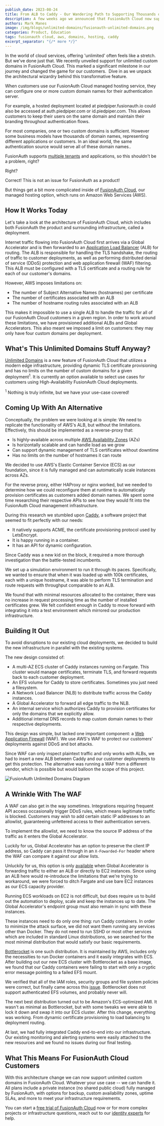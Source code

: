 ```yaml
---
publish_date: 2023-08-24
title: From ALB to Caddy - Our Wandering Path to Supporting Thousands of Domain Names
description: A few weeks ago we announced that FusionAuth Cloud now supports unlimited custom domains. Here’s how we actually built it. 
authors: Mark Manes
image: /img/blogs/unlimited-domains/fusionauth-unlimited-domains.png
categories: Product, Education
tags: fusionauth cloud, aws, domains, hosting, caddy
excerpt_separator: "{/* more */}"
---
```

In the world of cloud services, offering 'unlimited' often feels like a stretch. But we've done just that. We recently unveiled support for unlimited custom domains in FusionAuth Cloud. This marked a significant milestone in our journey and changed the game for our customers.  Dive in as we unpack the architectural wizardry behind this transformative feature.

When customers use our FusionAuth Cloud managed hosting service, they can configure one or more custom domain names for their authentication server.

For example, a hosted deployment located at piedpiper.fusionauth.io could also be accessed at auth.piedpiper.com or id.piedpiper.com. This allows customers to keep their users on the same domain and maintain their branding throughout authentication flows.

For most companies, one or two custom domains is sufficient. However some business models have thousands of domain names, representing different applications or customers. In an ideal world, the same authentication source would serve all of these domain names..

FusionAuth supports [multiple tenants](/docs/v1/tech/core-concepts/tenants) and applications, so this shouldn't be a problem, right?

Right?

Correct! This is not an issue for FusionAuth as a product!

But things get a bit more complicated inside of [FusionAuth Cloud](/platform/fusionauth-cloud), our managed hosting option, which runs on Amazon Web Services (AWS).

How It Works Today
------------------

Let's take a look at the architecture of FusionAuth Cloud, which includes both FusionAuth the product and surrounding infrastructure, called a deployment.

Internet traffic flowing into FusionAuth Cloud first arrives via a Global Accelerator and is then forwarded to an [Application Load Balancer](https://aws.amazon.com/elasticloadbalancing/application-load-balancer) (ALB) for routing. The ALB is responsible for handling the TLS handshake, the routing of traffic to customer deployments, as well as performing distributed denial of service (DDoS) protection and web application firewall (WAF) filtering. This ALB must be configured with a TLS certificate and a routing rule for each of our customer's domains.

However, AWS imposes limitations on:

-   The number of Subject Alternative Names (hostnames) per certificate
-   The number of certificates associated with an ALB
-   The number of hostname routing rules associated with an ALB

This makes it impossible to use a single ALB to handle the traffic for all of our FusionAuth Cloud customers in a given region. In order to work around these limitations, we have provisioned additional ALBs and Global Accelerators. This also meant we imposed a limit on customers: they may only have four custom domains per deployment.

What's This Unlimited Domains Stuff Anyway?
-------------------------------------------

[Unlimited Domains](blog/introducing-unlimited-custom-domains-for-fusionauth-cloud) is a new feature of FusionAuth Cloud that utilizes a modern edge infrastructure, providing dynamic TLS certificate provisioning and has no limits on the number of custom domains for a given deployment<sup>1</sup>. It is currently an option available to select use cases for customers using High-Availability FusionAuth Cloud deployments.

<sup>1</sup> Nothing is truly infinite, but we have your use-case covered!

Coming Up With An Alternative
-----------------------------

Conceptually, the problem we were looking at is simple: We need to replicate the functionality of AWS's ALB, but without the limitations. Effectively, this should be implemented as a reverse-proxy that:

-   Is highly-available across multiple [AWS Availability Zones](https://aws.amazon.com/about-aws/global-infrastructure/regions_az/) (AZs)
-   Is horizontally scalable and can handle load as we grow
-   Can support dynamic management of TLS certificates without downtime
-   Has no limits on the number of hostnames it can route

We decided to use AWS's Elastic Container Service (ECS) as our foundation, since it is fully managed and can automatically scale instances across AZs.

For the reverse proxy, either HAProxy or nginx worked, but we needed to determine how we could reconfigure them at runtime to automatically provision certificates as customers added domain names. We spent some time researching their respective APIs to see how they would fit into the FusionAuth Cloud management infrastructure.

During this research we stumbled upon [Caddy](https://caddyserver.com/), a software project that seemed to fit perfectly with our needs:

-   It natively supports ACME, the certificate provisioning protocol used by LetsEncrypt.
-   It is happy running in a container.
-   It has an API for dynamic configuration.

Since Caddy was a new kid on the block, it required a more thorough investigation than the battle-tested incumbents.

We set up a simulation environment to run it through its paces. Specifically, we wanted to ensure that when it was loaded up with 100k certificates, each with a unique hostname, it was able to perform TLS termination and route requests with throughput comparable to an ALB.

We found that with minimal resources allocated to the container, there was no increase in request processing time as the number of installed certificates grew. We felt confident enough in Caddy to move forward with integrating it into a test environment which mirrored our production infrastructure.

Building It Out
---------------

To avoid disruptions to our existing cloud deployments, we decided to build the new infrastructure in parallel with the existing systems.

The new design consisted of:

-   A multi-AZ ECS cluster of Caddy instances running on Fargate. This cluster would manage certificates, terminate TLS, and forward requests back to each customer deployment.
-   An EFS volume for Caddy to store certificates. Sometimes you just need a filesystem.
-   A Network Load Balancer (NLB) to distribute traffic across the Caddy instances.
-   A Global Accelerator to forward all edge traffic to the NLB.
-   An internal service which authorizes Caddy to provision certificates for only the domains that we explicitly allow.
-   Additional internal DNS records to map custom domain names to their respective deployments.

This design was simple, but lacked one important component: a [Web Application Firewall](https://aws.amazon.com/waf/) (WAF). We use AWS's WAF to protect our customers' deployments against DDoS and bot attacks.

Since WAF can only inspect plaintext traffic and only works with ALBs, we had to insert a new ALB between Caddy and our customer deployments to get this protection. The alternative was running a WAF from a different vendor, which is possible but would balloon the scope of this project.

![FusionAuth Unlimited Domains Diagram](/img/blogs/unlimited-domains/unlimited-domains-diagram-fusionauth.png)

A Wrinkle With The WAF
----------------------

A WAF can also get in the way sometimes. Integrations requiring frequent API access occasionally trigger DDoS rules, which means legitimate traffic is blocked. Customers may wish to add certain static IP addresses to an allowlist, guaranteeing unfettered access to their authentication servers.

To implement the allowlist, we need to know the source IP address of the traffic as it enters the Global Accelerator.

Luckily for us, Global Accelerator has an option to preserve the client IP address, so Caddy can pass it through in an `X-Fowarded-For` header where the WAF can compare it against our allow lists.

Unluckily for us, this option is only [available](https://docs.aws.amazon.com/global-accelerator/latest/dg/preserve-client-ip-address.html) when Global Accelerator is forwarding traffic to either an ALB or directly to EC2 instances. Since using an ALB here would re-introduce the limitations that we're trying to workaround, we were forced to ditch Fargate and use bare EC2 instances as our ECS capacity provider.

Running ECS workloads on EC2 is not difficult, but does require us to build out the automation to deploy, scale and keep the instances up to date. The Global Accelerator's endpoint group must also remain in sync with these instances.

These instances need to do only one thing: run Caddy containers. In order to minimize the attack surface, we did not want them running any services other than Docker. They do not need to run SSHD or most other services which are included in standard Linux distributions, so we searched for the most minimal distribution that would satisfy our basic requirements.

[Bottlerocket](https://aws.amazon.com/bottlerocket) is one such distribution. It is maintained by AWS, includes only the necessities to run Docker containers and it easily integrates with ECS. After building out our new ECS cluster with Bottlerocket as a base image, we found that our Caddy containers were failing to start with only a cryptic error message pointing to a failed EFS mount.

We verified that all of the IAM roles, security groups and file system policies were correct, but finally came across this [issue](https://github.com/bottlerocket-os/bottlerocket/issues/1080). Bottlerocket does not support authenticated EFS volumes, and probably never will.  

The next best distribution turned out to be Amazon's ECS-optimized AMI. It wasn't as minimal as Bottlerocket, but with some tweaks we were able to lock it down and swap it into our ECS cluster. After this change, everything was working. From dynamic certificate provisioning to load balancing to deployment routing.

At last, we had fully integrated Caddy end-to-end into our infrastructure. Our existing monitoring and alerting systems were easily attached to the new resources and we found no issues during our final testing.

What This Means For FusionAuth Cloud Customers
----------------------------------------------

With this architecture change we can now support unlimited custom domains in FusionAuth Cloud. Whatever your use case -- we can handle it. All plans include a private instance (no shared public cloud) fully managed by FusionAuth, with options for backup, custom availability zones, uptime SLAs, and more to meet your infrastructure requirements.

You can start a [free trial of FusionAuth Cloud](/pricing?step%3Dhosting) now or for more complex projects or infrastructure questions, reach out to our [identity experts](/contact) for help.
